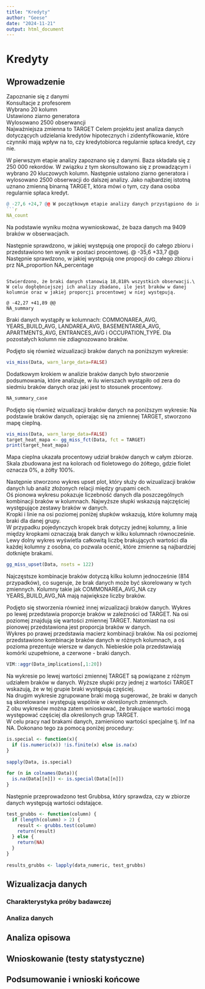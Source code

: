 ```yaml
---
title: "Kredyty"
author: "Geese"
date: "2024-11-21"
output: html_document
---
```


# Kredyty

## Wprowadzenie
 
Zapoznanie się z danymi\
Konsultacje z profesorem\
Wybrano 20 kolumn\
Ustawiono ziarno generatora\
Wylosowano 2500 obserwancji\
Najważniejsza zmienna to TARGET
Celem projektu jest analiza danych dotyczących udzielania kredytów hipotecznych i zidentyfikowanie, które czynniki mają wpływ na to, czy kredytobiorca regularnie spłaca kredyt, czy nie.
 
W pierwszym etapie analizy zapoznano się z danymi. Baza składała się z 250 000 rekordów. W związku z tym skonsultowano się z prowadzącym i wybrano 20 kluczowych kolumn. Następnie ustalono ziarno generatora i wylosowano 2500 obserwacji do dalszej analizy. Jako najbardziej istotną uznano zmienną binarną TARGET, która mówi o tym, czy dana osoba regularnie spłaca kredyt.
 
```r
 
@ -27,6 +24,7 @@ W początkowym etapie analizy danych przystąpiono do identyfikacji braków dany
```r
NA_count
```
 
Na podstawie wyniku można wywnioskować, że baza danych ma 9409 braków w obserwacjach.\
 
Następnie sprawdzono, w jakiej występują one propocji do całego zbioru i przedstawiono ten wynik w postaci procentowej.
@ -35,6 +33,7 @@ Następnie sprawdzono, w jakiej występują one propocji do całego zbioru i prz
NA_proportion
NA_percentage
```
 
Stwierdzono, że braki danych stanowią 18,818% wszystkich obserwacji.\
W celu dogłębniejszej ich analizy zbadano, ile jest braków w danej kolumnie oraz w jakiej proporcji procentowej w niej występują.
 
@ -42,27 +41,89 @@
NA_summary
```
 
Braki danych wystąpiły w kolumnach: COMMONAREA_AVG, YEARS_BUILD_AVG, LANDAREA_AVG, BASEMENTAREA_AVG, APARTMENTS_AVG, ENTRANCES_AVG i OCCUPATION_TYPE. Dla pozostałych kolumn nie zdiagnozowano braków.\
 
Podjęto się również wizualizacji braków danych na poniższym wykresie:
 
```r
vis_miss(Data, warn_large_data=FALSE)
```
 
Dodatkowym krokiem w analizie braków danych było stworzenie podsumowania, które analizuje, w ilu wierszach wystąpiło od zera do siedmiu braków danych oraz jaki jest to stosunek procentowy.
 
```r
NA_summary_case
```
 
Podjęto się również wizualizacji braków danych na poniższym wykresie:
Na podstawie braków danych, opierając się na zmiennej TARGET, stworzono mapę cieplną.
 
```r
vis_miss(Data, warn_large_data=FALSE)
target_heat_mapa <- gg_miss_fct(Data, fct = TARGET)
print(target_heat_mapa)
```
 
Mapa cieplna ukazała procentowy udział braków danych w całym zbiorze. Skala zbudowana jest na kolorach od fioletowego do żółtego, gdzie fiolet oznacza 0%, a żółty 100%.\
 
Następnie stworzono wykres upset plot, który służy do wizualizacji braków danych lub analiz złożonych relacji między grupami cech.\
Oś pionowa wykresu pokazuje liczebność danych dla poszczególnych kombinacji braków w kolumnach. Najwyższe słupki wskazują najczęściej występujące zestawy braków w danych.\
Kropki i linie na osi poziomej poniżej słupków wskazują, które kolumny mają braki dla danej grupy.\
W przypadku pojedynczych kropek brak dotyczy jednej kolumny, a linie między kropkami oznaczają brak danych w kilku kolumnach równocześnie.\
Lewy dolny wykres wyświetla całkowitą liczbę brakujących wartości dla każdej kolumny z osobna, co pozwala ocenić, które zmienne są najbardziej dotknięte brakami.
 
```r
gg_miss_upset(Data, nsets = 122)
```
 
Najczęstsze kombinacje braków dotyczą kilku kolumn jednocześnie (814 przypadków), co sugeruje, że brak danych może być skorelowany w tych zmiennych. Kolumny takie jak COMMONAREA_AVG_NA czy YEARS_BUILD_AVG_NA mają największe liczby braków.\
 
Podjęto się stworzenia również innej wizualizacji braków danych. Wykres po lewej przedstawia proporcje braków w zależności od TARGET. Na osi poziomej znajdują się wartości zmiennej TARGET. Natomiast na osi pionowej przedstawiona jest proporcja braków w danych.\
Wykres po prawej przedstawia macierz kombinacji braków. Na osi poziomej przedstawiono kombinacje braków danych w różnych kolumnach, a oś pozioma prezentuje wiersze w danych. Niebieskie pola przedstawiają komórki uzupełnione, a czerwone - braki danych.
 
```r
VIM::aggr(Data_implications[,1:20])
```
 
Na wykresie po lewej wartości zmiennej TARGET są powiązane z różnym udziałem braków w danych. Wyższe słupki przy jednej z wartości TARGET wskazują, że w tej grupie braki występują częściej.\
Na drugim wykresie zgrupowane braki mogą sugerować, że braki w danych są skorelowane i występują wspólnie w określonych zmiennych.\
Z obu wykresów można zatem wnioskować, że brakujące wartości mogą występować częściej dla określonych grup TARGET.\
W celu pracy nad brakami danych, zamieniono wartości specjalne tj. Inf na NA. Dokonano tego za pomocą poniżej procedury:
 
```r
is.special <- function(x){
  if (is.numeric(x)) !is.finite(x) else is.na(x)
}
 
sapply(Data, is.special)
 
for (n in colnames(Data)){
  is.na(Data[[n]]) <- is.special(Data[[n]])
}
```
 
Następnie przeprowadzono test Grubbsa, który sprawdza, czy w zbiorze danych występują wartości odstające.
 
```r
test_grubbs <- function(column) {
  if (length(column) > 2) { 
    result <- grubbs.test(column)
    return(result)
  } else {
    return(NA) 
  }
}
 
results_grubbs <- lapply(data_numeric, test_grubbs)
```
 
## Wizualizacja danych
 
### Charakterystyka próby badawczej
 
### Analiza danych
 
## Analiza opisowa
 
## Wnioskowanie (testy statystyczne)
 
## Podsumowanie i wnioski końcowe